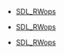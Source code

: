 <!-- DO NOT HAND-EDIT CATEGORY LISTS, THEY ARE AUTOGENERATED AND WILL BE OVERWRITTEN, BASED ON TAGS IN INDIVIDUAL PAGE FOOTERS. EDIT THOSE INSTEAD. -->
<!-- BEGIN CATEGORY LIST -->
* [[SDL_RWops]]
<!-- END CATEGORY LIST -->
* [[SDL_RWops]]
<!-- END CATEGORY LIST -->
* [[SDL_RWops]]
<!-- END CATEGORY LIST -->
